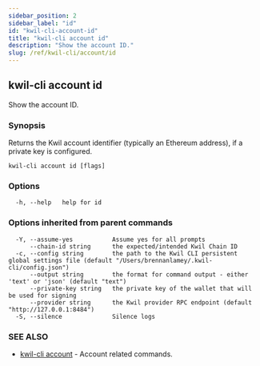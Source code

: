 ```yaml
---
sidebar_position: 2
sidebar_label: "id"
id: "kwil-cli-account-id"
title: "kwil-cli account id"
description: "Show the account ID."
slug: /ref/kwil-cli/account/id
---
```


## kwil-cli account id

Show the account ID.

### Synopsis

Returns the Kwil account identifier (typically an Ethereum address), if a private key is configured.

```
kwil-cli account id [flags]
```

### Options

```
  -h, --help   help for id
```

### Options inherited from parent commands

```
  -Y, --assume-yes           Assume yes for all prompts
      --chain-id string      the expected/intended Kwil Chain ID
  -c, --config string        the path to the Kwil CLI persistent global settings file (default "/Users/brennanlamey/.kwil-cli/config.json")
      --output string        the format for command output - either 'text' or 'json' (default "text")
      --private-key string   the private key of the wallet that will be used for signing
      --provider string      the Kwil provider RPC endpoint (default "http://127.0.0.1:8484")
  -S, --silence              Silence logs
```

### SEE ALSO

* [kwil-cli account](/docs/ref/kwil-cli/account)	 - Account related commands.

